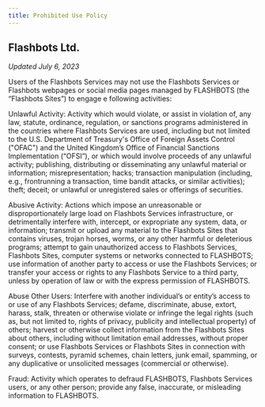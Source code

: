 ```yaml
---
title: Prohibited Use Policy
---
```


## Flashbots Ltd.
*Updated July 6, 2023*

Users of the Flashbots Services may not use the Flashbots Services or Flashbots webpages or social media pages managed by FLASHBOTS (the “Flashbots Sites”) to engage e following activities:

Unlawful Activity: Activity which would violate, or assist in violation of, any law, statute, ordinance, regulation, or sanctions programs administered in the countries where Flashbots Services are used, including but not limited to the U.S. Department of Treasury's Office of Foreign Assets Control ("OFAC") and the United Kingdom’s Office of Financial Sanctions Implementation (“OFSI”), or which would involve proceeds of any unlawful activity; publishing, distributing or disseminating any unlawful material or information; misrepresentation; hacks; transaction manipulation (including, e.g., frontrunning a transaction, time bandit attacks, or similar activities); theft; deceit; or unlawful or unregistered sales or offerings of securities.

Abusive Activity: Actions which impose an unreasonable or disproportionately large load on Flashbots Services infrastructure, or detrimentally interfere with, intercept, or expropriate any system, data, or information; transmit or upload any material to the Flashbots Sites that contains viruses, trojan horses, worms, or any other harmful or deleterious programs; attempt to gain unauthorized access to Flashbots Services, Flashbots Sites, computer systems or networks connected to FLASHBOTS; use information of another party to access or use the Flashbots Services; or transfer your access or rights to any Flashbots Service to a third party, unless by operation of law or with the express permission of FLASHBOTS.

Abuse Other Users: Interfere with another individual’s or entity’s access to or use of any Flashbots Services; defame, discriminate, abuse, extort, harass, stalk, threaten or otherwise violate or infringe the legal rights (such as, but not limited to, rights of privacy, publicity and intellectual property) of others; harvest or otherwise collect information from the Flashbots Sites about others, including without limitation email addresses, without proper consent; or use Flashbots Services or Flashbots Sites in connection with surveys, contests, pyramid schemes, chain letters, junk email, spamming, or any duplicative or unsolicited messages (commercial or otherwise). 

Fraud: Activity which operates to defraud FLASHBOTS, Flashbots Services users, or any other person; provide any false, inaccurate, or misleading information to FLASHBOTS.
